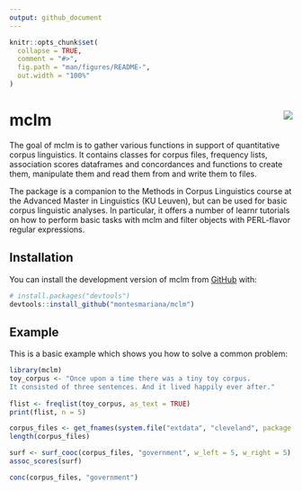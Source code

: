 ```yaml
---
output: github_document
---
```


<!-- README.md is generated from README.Rmd. Please edit that file -->

```r
knitr::opts_chunk$set(
  collapse = TRUE,
  comment = "#>",
  fig.path = "man/figures/README-",
  out.width = "100%"
)
```

# mclm <img src="man/figures/logo.png" align="right" />

<!-- badges: start -->
<!-- badges: end -->

The goal of mclm is to gather various functions in support of quantitative corpus linguistics. It contains classes for corpus files, frequency lists, association scores dataframes and concordances and functions to create them, manipulate them and read them from and write them to files.

The package is a companion to the Methods in Corpus Linguistics course at the Advanced Master in Linguistics (KU Leuven), but can be used for basic corpus linguistic analyses. In particular, it offers a number of learnr tutorials on how to perform basic tasks with mclm and filter objects with PERL-flavor regular expressions.

## Installation

You can install the development version of mclm from [GitHub](https://github.com/) with:

``` r
# install.packages("devtools")
devtools::install_github("montesmariana/mclm")
```

## Example

This is a basic example which shows you how to solve a common problem:

```r
library(mclm)
toy_corpus <- "Once upon a time there was a tiny toy corpus.
It consisted of three sentences. And it lived happily ever after."
 
flist <- freqlist(toy_corpus, as_text = TRUE)
print(flist, n = 5)

corpus_files <- get_fnames(system.file("extdata", "cleveland", package = "mclm"))
length(corpus_files)

surf <- surf_cooc(corpus_files, "government", w_left = 5, w_right = 5)
assoc_scores(surf)

conc(corpus_files, "government")
```
